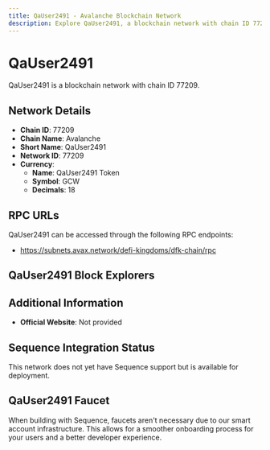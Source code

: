 ```yaml
--- 
title: QaUser2491 - Avalanche Blockchain Network
description: Explore QaUser2491, a blockchain network with chain ID 77209. Learn about its native currency, QaUser2491 Token, and how to interact with the network.
---
```


# QaUser2491

QaUser2491 is a blockchain network with chain ID 77209.

## Network Details

- **Chain ID**: 77209
- **Chain Name**: Avalanche
- **Short Name**: QaUser2491
- **Network ID**: 77209
- **Currency**: 
  - **Name**: QaUser2491 Token
  - **Symbol**: GCW
  - **Decimals**: 18

## RPC URLs

QaUser2491 can be accessed through the following RPC endpoints:

- https://subnets.avax.network/defi-kingdoms/dfk-chain/rpc

## QaUser2491 Block Explorers



## Additional Information

- **Official Website**: Not provided

## Sequence Integration Status

This network does not yet have Sequence support but is available for deployment.

## QaUser2491 Faucet

When building with Sequence, faucets aren't necessary due to our smart account infrastructure. This allows for a smoother onboarding process for your users and a better developer experience.
